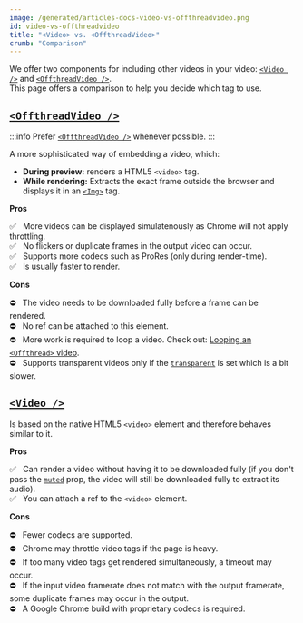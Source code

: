 ```yaml
---
image: /generated/articles-docs-video-vs-offthreadvideo.png
id: video-vs-offthreadvideo
title: "<Video> vs. <OffthreadVideo>"
crumb: "Comparison"
---
```


We offer two components for including other videos in your video: [`<Video />`](/docs/video) and [`<OffthreadVideo />`](/docs/offthreadvideo).  
This page offers a comparison to help you decide which tag to use.

## [`<OffthreadVideo />`](/docs/offthreadvideo)

:::info
Prefer [`<OffthreadVideo />`](/docs/offthreadvideo) whenever possible.
:::

A more sophisticated way of embedding a video, which:

- **During preview:** renders a HTML5 `<video>` tag.
- **While rendering:** Extracts the exact frame outside the browser and displays it in an [`<Img>`](/docs/img) tag.

**Pros**

✅ &nbsp; More videos can be displayed simulatenously as Chrome will not apply throttling.  
✅ &nbsp; No flickers or duplicate frames in the output video can occur.  
✅ &nbsp; Supports more codecs such as ProRes (only during render-time).  
✅ &nbsp; Is usually faster to render.

**Cons**

⛔ &nbsp; The video needs to be downloaded fully before a frame can be rendered.  
⛔ &nbsp; No ref can be attached to this element.  
⛔ &nbsp; More work is required to loop a video. Check out: [Looping an `<Offthread>` video](/docs/offthreadvideo#looping-a-video).  
⛔ &nbsp; Supports transparent videos only if the [`transparent`](/docs/offthreadvideo#transparent-) is set which is a bit slower.

## [`<Video />`](/docs/video)

Is based on the native HTML5 `<video>` element and therefore behaves similar to it.

**Pros**

✅ &nbsp; Can render a video without having it to be downloaded fully (if you don't pass the [`muted`](/docs/video/#muted) prop, the video will still be downloaded fully to extract its audio).  
✅ &nbsp; You can attach a ref to the `<video>` element.  

**Cons**

⛔ &nbsp; Fewer codecs are supported.  
⛔ &nbsp; Chrome may throttle video tags if the page is heavy.  
⛔ &nbsp; If too many video tags get rendered simultaneously, a timeout may occur.  
⛔ &nbsp; If the input video framerate does not match with the output framerate, some duplicate frames may occur in the output.  
⛔ &nbsp; A Google Chrome build with proprietary codecs is required.  

